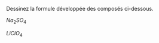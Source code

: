 :::::: {.Exercise data-latex=""}

Dessinez la formule développée des composés ci-dessous.

::: {.multicols data-latex="{2}"}

$Na_2SO_4$

$LiClO_4$

:::

\vspace{\stretch{1}}

::::::
